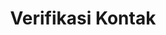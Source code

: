 ---
title: 'Verifikasi Kontak'
openapi: 'GET /v2/restapi/backend/get-otp-verification-account.php'
---